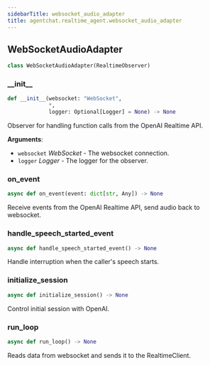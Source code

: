 ```yaml
---
sidebarTitle: websocket_audio_adapter
title: agentchat.realtime_agent.websocket_audio_adapter
---
```


## WebSocketAudioAdapter

```python
class WebSocketAudioAdapter(RealtimeObserver)
```

### \_\_init\_\_

```python
def __init__(websocket: "WebSocket",
             *,
             logger: Optional[Logger] = None) -> None
```

Observer for handling function calls from the OpenAI Realtime API.

**Arguments**:

- `websocket` _WebSocket_ - The websocket connection.
- `logger` _Logger_ - The logger for the observer.

### on\_event

```python
async def on_event(event: dict[str, Any]) -> None
```

Receive events from the OpenAI Realtime API, send audio back to websocket.

### handle\_speech\_started\_event

```python
async def handle_speech_started_event() -> None
```

Handle interruption when the caller's speech starts.

### initialize\_session

```python
async def initialize_session() -> None
```

Control initial session with OpenAI.

### run\_loop

```python
async def run_loop() -> None
```

Reads data from websocket and sends it to the RealtimeClient.

